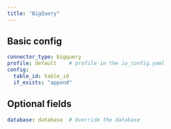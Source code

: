 ```yaml
---
title: "BigQuery"
---
```


## Basic config

```yaml
connector_type: bigquery
profile: default    # profile in the io_config.yaml
config:
  table_id: table_id
  if_exists: "append"
```

## Optional fields

```yaml
database: database  # Override the database
```